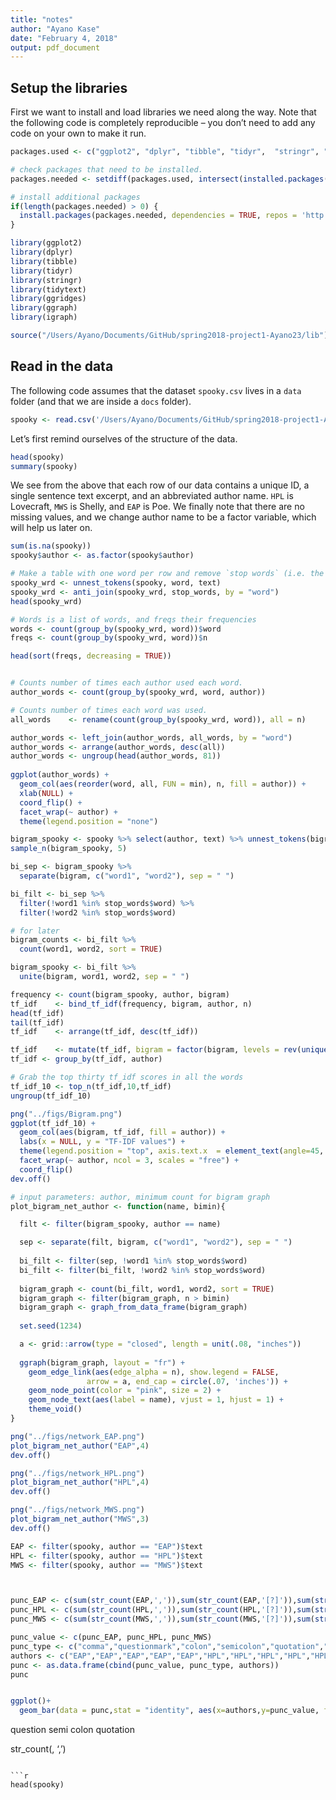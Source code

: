 ```yaml
---
title: "notes"
author: "Ayano Kase"
date: "February 4, 2018"
output: pdf_document
---
```


## Setup the libraries
First we want to install and load libraries we need along the way.  Note that the following code is completely reproducible -- you don't need to add any code on your own to make it run.

```r
packages.used <- c("ggplot2", "dplyr", "tibble", "tidyr",  "stringr", "tidytext", "topicmodels", "wordcloud", "ggridges","ggraph","igraph")

# check packages that need to be installed.
packages.needed <- setdiff(packages.used, intersect(installed.packages()[,1], packages.used))

# install additional packages
if(length(packages.needed) > 0) {
  install.packages(packages.needed, dependencies = TRUE, repos = 'http://cran.us.r-project.org')
}

library(ggplot2)
library(dplyr)
library(tibble)
library(tidyr)
library(stringr)
library(tidytext)
library(ggridges)
library(ggraph)
library(igraph)

source("/Users/Ayano/Documents/GitHub/spring2018-project1-Ayano23/lib")
```

## Read in the data
The following code assumes that the dataset `spooky.csv` lives in a `data` folder (and that we are inside a `docs` folder).

```r
spooky <- read.csv('/Users/Ayano/Documents/GitHub/spring2018-project1-Ayano23/data/spooky.csv', as.is = TRUE)
```

Let's first remind ourselves of the structure of the data.
```r
head(spooky)
summary(spooky)
```

We see from the above that each row of our data contains a unique ID, a single sentence text excerpt, and an abbreviated author name. `HPL` is Lovecraft, `MWS` is Shelly, and `EAP` is Poe.  We finally note that there are no missing values, and we change author name to be a factor variable, which will help us later on.

```r
sum(is.na(spooky))
spooky$author <- as.factor(spooky$author)
```

```r
# Make a table with one word per row and remove `stop words` (i.e. the common words).
spooky_wrd <- unnest_tokens(spooky, word, text)
spooky_wrd <- anti_join(spooky_wrd, stop_words, by = "word")
head(spooky_wrd)
```


```r
# Words is a list of words, and freqs their frequencies
words <- count(group_by(spooky_wrd, word))$word
freqs <- count(group_by(spooky_wrd, word))$n

head(sort(freqs, decreasing = TRUE))


# Counts number of times each author used each word.
author_words <- count(group_by(spooky_wrd, word, author))

# Counts number of times each word was used.
all_words    <- rename(count(group_by(spooky_wrd, word)), all = n)

author_words <- left_join(author_words, all_words, by = "word")
author_words <- arrange(author_words, desc(all))
author_words <- ungroup(head(author_words, 81))
  
ggplot(author_words) +
  geom_col(aes(reorder(word, all, FUN = min), n, fill = author)) +
  xlab(NULL) +
  coord_flip() +
  facet_wrap(~ author) +
  theme(legend.position = "none")
```

```r
bigram_spooky <- spooky %>% select(author, text) %>% unnest_tokens(bigram, text, token = "ngrams", n = 2)
sample_n(bigram_spooky, 5)

bi_sep <- bigram_spooky %>%
  separate(bigram, c("word1", "word2"), sep = " ")

bi_filt <- bi_sep %>%
  filter(!word1 %in% stop_words$word) %>%
  filter(!word2 %in% stop_words$word)

# for later
bigram_counts <- bi_filt %>%
  count(word1, word2, sort = TRUE)

bigram_spooky <- bi_filt %>%
  unite(bigram, word1, word2, sep = " ")

```

```r
frequency <- count(bigram_spooky, author, bigram)
tf_idf    <- bind_tf_idf(frequency, bigram, author, n)
head(tf_idf)
tail(tf_idf)
tf_idf    <- arrange(tf_idf, desc(tf_idf))

tf_idf    <- mutate(tf_idf, bigram = factor(bigram, levels = rev(unique(bigram))))
tf_idf <- group_by(tf_idf, author)

# Grab the top thirty tf_idf scores in all the words 
tf_idf_10 <- top_n(tf_idf,10,tf_idf)
ungroup(tf_idf_10)

png("../figs/Bigram.png")
ggplot(tf_idf_10) +
  geom_col(aes(bigram, tf_idf, fill = author)) +
  labs(x = NULL, y = "TF-IDF values") +
  theme(legend.position = "top", axis.text.x  = element_text(angle=45, hjust=1, vjust=0.9))+
  facet_wrap(~ author, ncol = 3, scales = "free") +
  coord_flip()
dev.off()
```

```r
# input parameters: author, minimum count for bigram graph
plot_bigram_net_author <- function(name, bimin){

  filt <- filter(bigram_spooky, author == name)

  sep <- separate(filt, bigram, c("word1", "word2"), sep = " ")
  
  bi_filt <- filter(sep, !word1 %in% stop_words$word)
  bi_filt <- filter(bi_filt, !word2 %in% stop_words$word)
  
  bigram_graph <- count(bi_filt, word1, word2, sort = TRUE) 
  bigram_graph <- filter(bigram_graph, n > bimin)
  bigram_graph <- graph_from_data_frame(bigram_graph)
  
  set.seed(1234)

  a <- grid::arrow(type = "closed", length = unit(.08, "inches"))
  
  ggraph(bigram_graph, layout = "fr") +
    geom_edge_link(aes(edge_alpha = n), show.legend = FALSE,
                 arrow = a, end_cap = circle(.07, 'inches')) +
    geom_node_point(color = "pink", size = 2) +
    geom_node_text(aes(label = name), vjust = 1, hjust = 1) +
    theme_void()
}

```

```r
png("../figs/network_EAP.png")
plot_bigram_net_author("EAP",4)
dev.off()

png("../figs/network_HPL.png")
plot_bigram_net_author("HPL",4)
dev.off()

png("../figs/network_MWS.png")
plot_bigram_net_author("MWS",3)
dev.off()
```

```r
EAP <- filter(spooky, author == "EAP")$text
HPL <- filter(spooky, author == "HPL")$text
MWS <- filter(spooky, author == "MWS")$text



punc_EAP <- c(sum(str_count(EAP,',')),sum(str_count(EAP,'[?]')),sum(str_count(EAP,'[:]')),sum(str_count(EAP,';')),sum(str_count(EAP,'["]')))
punc_HPL <- c(sum(str_count(HPL,',')),sum(str_count(HPL,'[?]')),sum(str_count(HPL,'[:]')),sum(str_count(HPL,';')),sum(str_count(HPL,'["]')))
punc_MWS <- c(sum(str_count(MWS,',')),sum(str_count(MWS,'[?]')),sum(str_count(MWS,'[:]')),sum(str_count(MWS,';')),sum(str_count(MWS,'["]')))

punc_value <- c(punc_EAP, punc_HPL, punc_MWS)
punc_type <- c("comma","questionmark","colon","semicolon","quotation","comma","questionmark","colon","semicolon","quotation","comma","questionmark","colon","semicolon","quotation")
authors <- c("EAP","EAP","EAP","EAP","EAP","HPL","HPL","HPL","HPL","HPL","MWS","MWS","MWS","MWS","MWS")
punc <- as.data.frame(cbind(punc_value, punc_type, authors))
punc


ggplot()+
  geom_bar(data = punc,stat = "identity", aes(x=authors,y=punc_value, fill = punc_type))

```
question
semi
colon
quotation 


str_count(, ',')

```

```r
head(spooky)

```

